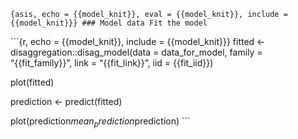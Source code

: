 ```{asis, echo = {{model_knit}}, eval = {{model_knit}}, include = {{model_knit}}}
### Model data
Fit the model
```

```{r, echo = {{model_knit}}, include = {{model_knit}}}
fitted <- disaggregation::disag_model(data = data_for_model,
                                   family = "{{fit_family}}",
                                   link = "{{fit_link}}",
                                   iid = {{fit_iid}})

plot(fitted)

prediction <- predict(fitted)

plot(prediction$mean_prediction$prediction)
```